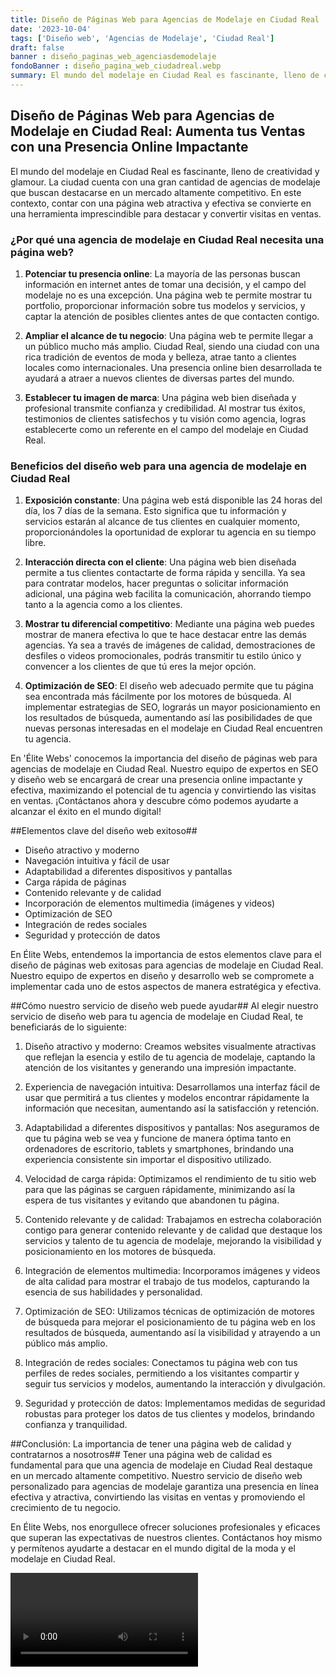 ```yaml
---
title: Diseño de Páginas Web para Agencias de Modelaje en Ciudad Real
date: '2023-10-04'
tags: ['Diseño web', 'Agencias de Modelaje', 'Ciudad Real']
draft: false
banner : diseño_paginas_web_agenciasdemodelaje
fondoBanner : diseño_pagina_web_ciudadreal.webp
summary: El mundo del modelaje en Ciudad Real es fascinante, lleno de creatividad y glamour. La ciudad cuenta con una gran cantidad de agencias de modelaje que buscan destacarse en un mercado altamente competitivo. En este contexto, contar con una página web atractiva y efectiva se convierte en una herramienta imprescindible para destacar y convertir visitas en ventas.
---
```


## Diseño de Páginas Web para Agencias de Modelaje en Ciudad Real: Aumenta tus Ventas con una Presencia Online Impactante

El mundo del modelaje en Ciudad Real es fascinante, lleno de creatividad y glamour. La ciudad cuenta con una gran cantidad de agencias de modelaje que buscan destacarse en un mercado altamente competitivo. En este contexto, contar con una página web atractiva y efectiva se convierte en una herramienta imprescindible para destacar y convertir visitas en ventas.

### ¿Por qué una agencia de modelaje en Ciudad Real necesita una página web?

1. **Potenciar tu presencia online**: La mayoría de las personas buscan información en internet antes de tomar una decisión, y el campo del modelaje no es una excepción. Una página web te permite mostrar tu portfolio, proporcionar información sobre tus modelos y servicios, y captar la atención de posibles clientes antes de que contacten contigo.

2. **Ampliar el alcance de tu negocio**: Una página web te permite llegar a un público mucho más amplio. Ciudad Real, siendo una ciudad con una rica tradición de eventos de moda y belleza, atrae tanto a clientes locales como internacionales. Una presencia online bien desarrollada te ayudará a atraer a nuevos clientes de diversas partes del mundo.

3. **Establecer tu imagen de marca**: Una página web bien diseñada y profesional transmite confianza y credibilidad. Al mostrar tus éxitos, testimonios de clientes satisfechos y tu visión como agencia, logras establecerte como un referente en el campo del modelaje en Ciudad Real.

### Beneficios del diseño web para una agencia de modelaje en Ciudad Real

1. **Exposición constante**: Una página web está disponible las 24 horas del día, los 7 días de la semana. Esto significa que tu información y servicios estarán al alcance de tus clientes en cualquier momento, proporcionándoles la oportunidad de explorar tu agencia en su tiempo libre.

2. **Interacción directa con el cliente**: Una página web bien diseñada permite a tus clientes contactarte de forma rápida y sencilla. Ya sea para contratar modelos, hacer preguntas o solicitar información adicional, una página web facilita la comunicación, ahorrando tiempo tanto a la agencia como a los clientes.

3. **Mostrar tu diferencial competitivo**: Mediante una página web puedes mostrar de manera efectiva lo que te hace destacar entre las demás agencias. Ya sea a través de imágenes de calidad, demostraciones de desfiles o videos promocionales, podrás transmitir tu estilo único y convencer a los clientes de que tú eres la mejor opción.

4. **Optimización de SEO**: El diseño web adecuado permite que tu página sea encontrada más fácilmente por los motores de búsqueda. Al implementar estrategias de SEO, lograrás un mayor posicionamiento en los resultados de búsqueda, aumentando así las posibilidades de que nuevas personas interesadas en el modelaje en Ciudad Real encuentren tu agencia.

En 'Élite Webs' conocemos la importancia del diseño de páginas web para agencias de modelaje en Ciudad Real. Nuestro equipo de expertos en SEO y diseño web se encargará de crear una presencia online impactante y efectiva, maximizando el potencial de tu agencia y convirtiendo las visitas en ventas. ¡Contáctanos ahora y descubre cómo podemos ayudarte a alcanzar el éxito en el mundo digital!

<GifSeo />

<Cta />

##Elementos clave del diseño web exitoso##
- Diseño atractivo y moderno
- Navegación intuitiva y fácil de usar
- Adaptabilidad a diferentes dispositivos y pantallas
- Carga rápida de páginas
- Contenido relevante y de calidad
- Incorporación de elementos multimedia (imágenes y videos)
- Optimización de SEO
- Integración de redes sociales
- Seguridad y protección de datos

En Élite Webs, entendemos la importancia de estos elementos clave para el diseño de páginas web exitosas para agencias de modelaje en Ciudad Real. Nuestro equipo de expertos en diseño y desarrollo web se compromete a implementar cada uno de estos aspectos de manera estratégica y efectiva.

##Cómo nuestro servicio de diseño web puede ayudar##
Al elegir nuestro servicio de diseño web para tu agencia de modelaje en Ciudad Real, te beneficiarás de lo siguiente:

1. Diseño atractivo y moderno: Creamos websites visualmente atractivas que reflejan la esencia y estilo de tu agencia de modelaje, captando la atención de los visitantes y generando una impresión impactante.

2. Experiencia de navegación intuitiva: Desarrollamos una interfaz fácil de usar que permitirá a tus clientes y modelos encontrar rápidamente la información que necesitan, aumentando así la satisfacción y retención.

3. Adaptabilidad a diferentes dispositivos y pantallas: Nos aseguramos de que tu página web se vea y funcione de manera óptima tanto en ordenadores de escritorio, tablets y smartphones, brindando una experiencia consistente sin importar el dispositivo utilizado.

4. Velocidad de carga rápida: Optimizamos el rendimiento de tu sitio web para que las páginas se carguen rápidamente, minimizando así la espera de tus visitantes y evitando que abandonen tu página.

5. Contenido relevante y de calidad: Trabajamos en estrecha colaboración contigo para generar contenido relevante y de calidad que destaque los servicios y talento de tu agencia de modelaje, mejorando la visibilidad y posicionamiento en los motores de búsqueda.

6. Integración de elementos multimedia: Incorporamos imágenes y videos de alta calidad para mostrar el trabajo de tus modelos, capturando la esencia de sus habilidades y personalidad.

7. Optimización de SEO: Utilizamos técnicas de optimización de motores de búsqueda para mejorar el posicionamiento de tu página web en los resultados de búsqueda, aumentando así la visibilidad y atrayendo a un público más amplio.

8. Integración de redes sociales: Conectamos tu página web con tus perfiles de redes sociales, permitiendo a los visitantes compartir y seguir tus servicios y modelos, aumentando la interacción y divulgación.

9. Seguridad y protección de datos: Implementamos medidas de seguridad robustas para proteger los datos de tus clientes y modelos, brindando confianza y tranquilidad.

##Conclusión: La importancia de tener una página web de calidad y contratarnos a nosotros##
Tener una página web de calidad es fundamental para que una agencia de modelaje en Ciudad Real destaque en un mercado altamente competitivo. Nuestro servicio de diseño web personalizado para agencias de modelaje garantiza una presencia en línea efectiva y atractiva, convirtiendo las visitas en ventas y promoviendo el crecimiento de tu negocio.

En Élite Webs, nos enorgullece ofrecer soluciones profesionales y eficaces que superan las expectativas de nuestros clientes. Contáctanos hoy mismo y permítenos ayudarte a destacar en el mundo digital de la moda y el modelaje en Ciudad Real.

<Video />

<CtaBot job='Agencias de Modelaje' city='Ciudad Real'/>

<Gmaps query='Ciudad Real+españa+maps' />